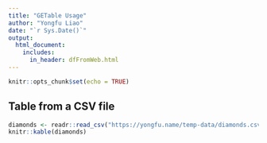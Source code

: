 ```yaml
---
title: "GETable Usage"
author: "Yongfu Liao"
date: "`r Sys.Date()`"
output: 
  html_document:
    includes:
      in_header: dfFromWeb.html
---
```


```r
knitr::opts_chunk$set(echo = TRUE)
```


## Table from a CSV file

```r
diamonds <- readr::read_csv("https://yongfu.name/temp-data/diamonds.csv")
knitr::kable(diamonds)
```

